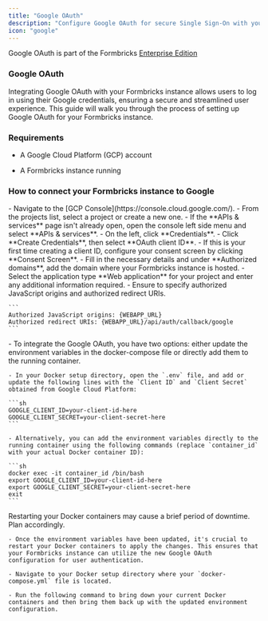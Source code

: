 ```yaml
---
title: "Google OAuth"
description: "Configure Google OAuth for secure Single Sign-On with your Formbricks instance. Implement enterprise-grade authentication for your survey platform with Google credentials."
icon: "google"
---
```


<Note>Google OAuth is part of the Formbricks [Enterprise Edition](/self-hosting/advanced/license)</Note>

### Google OAuth

Integrating Google OAuth with your Formbricks instance allows users to log in using their Google credentials, ensuring a secure and streamlined user experience. This guide will walk you through the process of setting up Google OAuth for your Formbricks instance.

### Requirements

- A Google Cloud Platform (GCP) account

- A Formbricks instance running

### How to connect your Formbricks instance to Google

<Steps>
  <Step title="Create a GCP Project">
    - Navigate to the [GCP Console](https://console.cloud.google.com/).
    - From the projects list, select a project or create a new one.
  </Step>

  <Step title="Setting up OAuth 2.0">
    - If the **APIs & services** page isn't already open, open the console left side menu and select **APIs & services**.
    - On the left, click **Credentials**.
    - Click **Create Credentials**, then select **OAuth client ID**.
  </Step>

  <Step title="Configure OAuth Consent Screen">
    - If this is your first time creating a client ID, configure your consent screen by clicking **Consent Screen**.
    - Fill in the necessary details and under **Authorized domains**, add the domain where your Formbricks instance is hosted.
  </Step>

  <Step title="Create OAuth 2.0 Client IDs">
    - Select the application type **Web application** for your project and enter any additional information required.
    - Ensure to specify authorized JavaScript origins and authorized redirect URIs.

    ```
    Authorized JavaScript origins: {WEBAPP_URL}
    Authorized redirect URIs: {WEBAPP_URL}/api/auth/callback/google
    ```
  </Step>

  <Step title="Update Environment Variables in Docker">
    - To integrate the Google OAuth, you have two options: either update the environment variables in the docker-compose file or directly add them to the running container.
    
    - In your Docker setup directory, open the `.env` file, and add or update the following lines with the `Client ID` and `Client Secret` obtained from Google Cloud Platform:
    
    ```sh
    GOOGLE_CLIENT_ID=your-client-id-here
    GOOGLE_CLIENT_SECRET=your-client-secret-here
    ```
    
    - Alternatively, you can add the environment variables directly to the running container using the following commands (replace `container_id` with your actual Docker container ID):
    
    ```sh
    docker exec -it container_id /bin/bash
    export GOOGLE_CLIENT_ID=your-client-id-here
    export GOOGLE_CLIENT_SECRET=your-client-secret-here
    exit
    ```
  </Step>

  <Step title="Restart Your Formbricks Instance">
    <Note>
      Restarting your Docker containers may cause a brief period of downtime. Plan accordingly.
    </Note>
    
    - Once the environment variables have been updated, it's crucial to restart your Docker containers to apply the changes. This ensures that your Formbricks instance can utilize the new Google OAuth configuration for user authentication.
    
    - Navigate to your Docker setup directory where your `docker-compose.yml` file is located.
    
    - Run the following command to bring down your current Docker containers and then bring them back up with the updated environment configuration.
  </Step>
</Steps>
